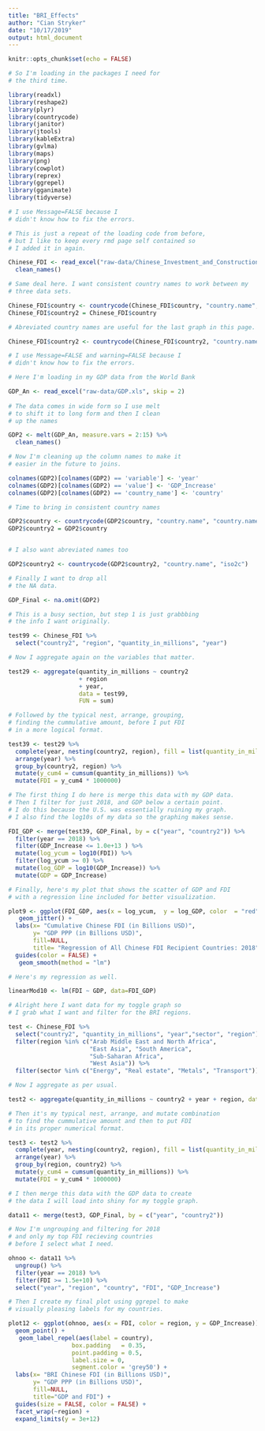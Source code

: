```yaml
---
title: "BRI_Effects"
author: "Cian Stryker"
date: "10/17/2019"
output: html_document
---
```


```r
knitr::opts_chunk$set(echo = FALSE)

# So I'm loading in the packages I need for 
# the third time. 

library(readxl)
library(reshape2)
library(plyr)
library(countrycode)
library(janitor)
library(jtools)
library(kableExtra)
library(gvlma)
library(maps)
library(png)
library(cowplot)
library(reprex)
library(ggrepel)
library(gganimate)
library(tidyverse)
```

```r

# I use Message=FALSE because I 
# didn't know how to fix the errors.

# This is just a repeat of the loading code from before, 
# but I like to keep every rmd page self contained so
# I added it in again. 

Chinese_FDI <- read_excel("raw-data/Chinese_Investment_and_Construction.xlsx", skip = 4) %>%
  clean_names()

# Same deal here. I want consistent country names to work between my 
# three data sets. 

Chinese_FDI$country <- countrycode(Chinese_FDI$country, "country.name", "country.name")
Chinese_FDI$country2 = Chinese_FDI$country

# Abreviated country names are useful for the last graph in this page. 

Chinese_FDI$country2 <- countrycode(Chinese_FDI$country2, "country.name", "iso2c")
```

```r

# I use Message=FALSE and warning=FALSE because I 
# didn't know how to fix the errors.

# Here I'm loading in my GDP data from the World Bank

GDP_An <- read_excel("raw-data/GDP.xls", skip = 2) 
 
# The data comes in wide form so I use melt
# to shift it to long form and then I clean
# up the names

GDP2 <- melt(GDP_An, measure.vars = 2:15) %>%
  clean_names()

# Now I'm cleaning up the column names to make it
# easier in the future to joins.

colnames(GDP2)[colnames(GDP2) == 'variable'] <- 'year'
colnames(GDP2)[colnames(GDP2) == 'value'] <- 'GDP_Increase'
colnames(GDP2)[colnames(GDP2) == 'country_name'] <- 'country'

# Time to bring in consistent country names

GDP2$country <- countrycode(GDP2$country, "country.name", "country.name") 
GDP2$country2 = GDP2$country


# I also want abreviated names too

GDP2$country2 <- countrycode(GDP2$country2, "country.name", "iso2c")

# Finally I want to drop all 
# the NA data.

GDP_Final <- na.omit(GDP2)
```

```r

# This is a busy section, but step 1 is just grabbbing
# the info I want originally.

test99 <- Chinese_FDI %>%
  select("country2", "region", "quantity_in_millions", "year") 

# Now I aggregate again on the variables that matter.

test29 <- aggregate(quantity_in_millions ~ country2 
                    + region 
                    + year, 
                    data = test99, 
                    FUN = sum)

# Followed by the typical nest, arrange, grouping, 
# finding the cummulative amount, before I put FDI
# in a more logical format. 

test39 <- test29 %>%
  complete(year, nesting(country2, region), fill = list(quantity_in_millions=0)) %>%
  arrange(year) %>%
  group_by(country2, region) %>%
  mutate(y_cum4 = cumsum(quantity_in_millions)) %>%
  mutate(FDI = y_cum4 * 1000000) 

# The first thing I do here is merge this data with my GDP data. 
# Then I filter for just 2018, and GDP below a certain point. 
# I do this because the U.S. was essentially ruining my graph.
# I also find the log10s of my data so the graphing makes sense. 

FDI_GDP <- merge(test39, GDP_Final, by = c("year", "country2")) %>%
  filter(year == 2018) %>%
  filter(GDP_Increase <= 1.0e+13 ) %>%
  mutate(log_ycum = log10(FDI)) %>%
  filter(log_ycum >= 0) %>%
  mutate(log_GDP = log10(GDP_Increase)) %>%
  mutate(GDP = GDP_Increase)

# Finally, here's my plot that shows the scatter of GDP and FDI
# with a regression line included for better visualization. 

plot9 <- ggplot(FDI_GDP, aes(x = log_ycum,  y = log_GDP, color  = "red")) +
   geom_jitter() +
  labs(x= "Cumulative Chinese FDI (in Billions USD)",
       y= "GDP PPP (in Billions USD)",
       fill=NULL,
       title= "Regression of All Chinese FDI Recipient Countries: 2018") +
  guides(color = FALSE) +
   geom_smooth(method = "lm") 
```

```r

# Here's my regression as well. 

linearMod10 <- lm(FDI ~ GDP, data=FDI_GDP)  
```

```r

# Alright here I want data for my toggle graph so
# I grab what I want and filter for the BRI regions. 

test <- Chinese_FDI %>%
  select("country2", "quantity_in_millions", "year","sector", "region") %>%
  filter(region %in% c("Arab Middle East and North Africa",
                       "East Asia", "South America", 
                       "Sub-Saharan Africa", 
                       "West Asia")) %>%
  filter(sector %in% c("Energy", "Real estate", "Metals", "Transport")) 

# Now I aggregate as per usual.

test2 <- aggregate(quantity_in_millions ~ country2 + year + region, data = test, FUN = sum)

# Then it's my typical nest, arrange, and mutate combination
# to find the cummulative amount and then to put FDI
# in its proper numerical format.

test3 <- test2 %>%
  complete(year, nesting(country2, region), fill = list(quantity_in_millions=0)) %>%
  arrange(year) %>%
  group_by(region, country2) %>%
  mutate(y_cum4 = cumsum(quantity_in_millions)) %>%
  mutate(FDI = y_cum4 * 1000000)

# I then merge this data with the GDP data to create 
# the data I will load into shiny for my toggle graph. 

data11 <- merge(test3, GDP_Final, by = c("year", "country2")) 
```

```r

# Now I'm ungrouping and filtering for 2018
# and only my top FDI recieving countries
# before I select what I need.

ohnoo <- data11 %>%
  ungroup() %>%
  filter(year == 2018) %>%
  filter(FDI >= 1.5e+10) %>%
  select("year", "region", "country", "FDI", "GDP_Increase")

# Then I create my final plot using ggrepel to make
# visually pleasing labels for my countries.

plot12 <- ggplot(ohnoo, aes(x = FDI, color = region, y = GDP_Increase)) +
  geom_point() +
   geom_label_repel(aes(label = country),
                  box.padding   = 0.35, 
                  point.padding = 0.5,
                  label.size = 0,
                  segment.color = 'grey50') +
  labs(x= "BRI Chinese FDI (in Billions USD)",
       y= "GDP PPP (in Billions USD)",
       fill=NULL,
       title="GDP and FDI") +
  guides(size = FALSE, color = FALSE) +
  facet_wrap(~region) +
  expand_limits(y = 3e+12)
```
